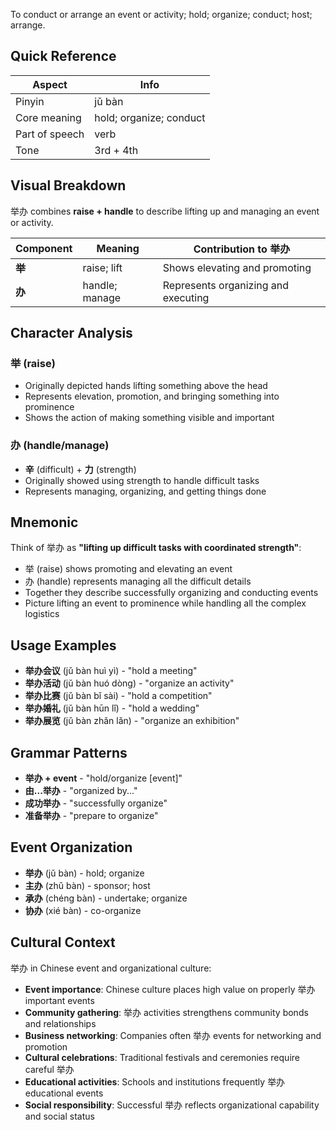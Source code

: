 To conduct or arrange an event or activity; hold; organize; conduct; host; arrange.

## Quick Reference

| Aspect         | Info                    |
| -------------- | ----------------------- |
| Pinyin         | jǔ bàn                  |
| Core meaning   | hold; organize; conduct |
| Part of speech | verb                    |
| Tone           | 3rd + 4th               |

## Visual Breakdown

举办 combines **raise + handle** to describe lifting up and managing an event or activity.

| Component | Meaning        | Contribution to 举办                |
| --------- | -------------- | ----------------------------------- |
| **举**    | raise; lift    | Shows elevating and promoting       |
| **办**    | handle; manage | Represents organizing and executing |

## Character Analysis

### 举 (raise)

- Originally depicted hands lifting something above the head
- Represents elevation, promotion, and bringing something into prominence
- Shows the action of making something visible and important

### 办 (handle/manage)

- **辛** (difficult) + **力** (strength)
- Originally showed using strength to handle difficult tasks
- Represents managing, organizing, and getting things done

## Mnemonic

Think of 举办 as **"lifting up difficult tasks with coordinated strength"**:

- 举 (raise) shows promoting and elevating an event
- 办 (handle) represents managing all the difficult details
- Together they describe successfully organizing and conducting events
- Picture lifting an event to prominence while handling all the complex logistics

## Usage Examples

- **举办会议** (jǔ bàn huì yì) - "hold a meeting"
- **举办活动** (jǔ bàn huó dòng) - "organize an activity"
- **举办比赛** (jǔ bàn bǐ sài) - "hold a competition"
- **举办婚礼** (jǔ bàn hūn lǐ) - "hold a wedding"
- **举办展览** (jǔ bàn zhǎn lǎn) - "organize an exhibition"

## Grammar Patterns

- **举办 + event** - "hold/organize [event]"
- **由...举办** - "organized by..."
- **成功举办** - "successfully organize"
- **准备举办** - "prepare to organize"

## Event Organization

- **举办** (jǔ bàn) - hold; organize
- **主办** (zhǔ bàn) - sponsor; host
- **承办** (chéng bàn) - undertake; organize
- **协办** (xié bàn) - co-organize

## Cultural Context

举办 in Chinese event and organizational culture:

- **Event importance**: Chinese culture places high value on properly 举办 important events
- **Community gathering**: 举办 activities strengthens community bonds and relationships
- **Business networking**: Companies often 举办 events for networking and promotion
- **Cultural celebrations**: Traditional festivals and ceremonies require careful 举办
- **Educational activities**: Schools and institutions frequently 举办 educational events
- **Social responsibility**: Successful 举办 reflects organizational capability and social status
